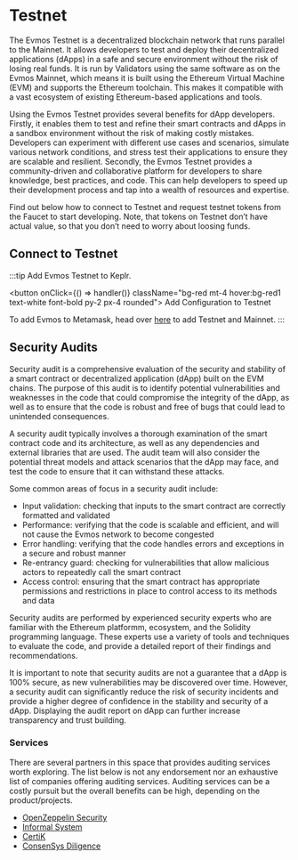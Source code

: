 # Testnet


The Evmos Testnet is a decentralized blockchain network
that runs parallel to the Mainnet.
It allows developers to test and deploy their decentralized applications (dApps)
in a safe and secure environment without the risk of losing real funds.
It is run by Validators using the same software as on the Evmos Mainnet,
which means it is built using the Ethereum Virtual Machine (EVM)
and supports the Ethereum toolchain.
This makes it compatible with a vast ecosystem
of existing Ethereum-based applications and tools.

Using the Evmos Testnet provides several benefits for dApp developers.
Firstly, it enables them to test and refine their smart contracts
and dApps in a sandbox environment without the risk of making costly mistakes.
Developers can experiment with different use cases and scenarios,
simulate various network conditions,
and stress test their applications to ensure they are scalable and resilient.
Secondly, the Evmos Testnet provides a community-driven
and collaborative platform for developers to share knowledge, best practices, and code.
This can help developers to speed up their development process
and tap into a wealth of resources and expertise.

Find out below how to connect to Testnet
and request testnet tokens from the Faucet to start developing.
Note, that tokens on Testnet don’t have actual value,
so that you don’t need to worry about loosing funds.

## Connect to Testnet

:::tip
Add Evmos Testnet to Keplr.

<button onClick={() => handler()} className="bg-red mt-4 hover:bg-red1 text-white font-bold py-2 px-4 rounded">
  Add Configuration to Testnet
</button>

To add Evmos to Metamask, head over [here](https://chainlist.org/?testnets=true&search=evmos) to add Testnet and Mainnet.
:::

## Security Audits

Security audit is a comprehensive evaluation of the security and stability of a smart contract or decentralized
application (dApp) built on the EVM chains. The purpose of this audit is to identify potential vulnerabilities and
weaknesses in the code that could compromise the integrity of the dApp, as well as to ensure that the code is robust and
 free of bugs that could lead to unintended consequences.

A security audit typically involves a thorough examination of the smart contract code and its architecture, as well as
 any dependencies and external libraries that are used. The audit team will also consider the potential threat models
  and attack scenarios that the dApp may face, and test the code to ensure that it can withstand these attacks.

Some common areas of focus in a security audit include:

- Input validation: checking that inputs to the smart contract are correctly formatted and validated
- Performance: verifying that the code is scalable and efficient, and will not cause the Evmos network to become congested
- Error handling: verifying that the code handles errors and exceptions in a secure and robust manner
- Re-entrancy guard: checking for vulnerabilities that allow malicious actors to repeatedly call the smart contract
- Access control: ensuring that the smart contract has appropriate permissions and restrictions in place to control
access to its methods and data

Security audits are performed by experienced security experts who are familiar with the Ethereum platformm, ecosystem,
and the Solidity programming language. These experts use a variety of tools and techniques to evaluate the code, and
provide a detailed report of their findings and recommendations.

It is important to note that security audits are not a guarantee that a dApp is 100% secure, as new vulnerabilities may
be discovered over time. However, a security audit can significantly reduce the risk of security incidents and provide a
higher degree of confidence in the stability and security of a dApp. Displaying the audit report on dApp can further
increase transparency and trust building.

### Services

There are several partners in this space that provides auditing services worth exploring. The list below is not any
endorsement nor an exhaustive list of companies offering auditing services. Auditing services can be a costly pursuit
but the overall benefits can be high, depending on the product/projects.

- [OpenZeppelin Security](https://www.openzeppelin.com/security-audits)
- [Informal System](https://informal.systems/services/security-audits)
- [CertiK](https://www.certik.com)
- [ConsenSys Diligence](https://consensys.net/diligence/)
